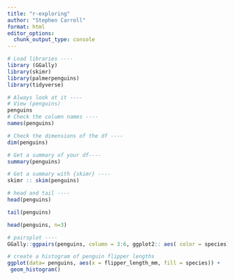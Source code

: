 ```yaml
---
title: "r-exploring"
author: "Stephen Carroll"
format: html
editor_options: 
  chunk_output_type: console
---
```


```r

# Load libraries ----
library (GGally)
library(skimr)
library(palmerpenguins)
library(tidyverse)

# Always look at it ----
# View (penguins)
penguins
# Check the column names ----
names(penguins)

# Check the dimensions of the df ----
dim(penguins)

# Get a summary of your df----
summary(penguins)

# Get a summary with {skimr} ----
skimr :: skim(penguins)

# head and tail ----
head(penguins)

tail(penguins)

head(penguins, n=3)

# pairsplot ----
GGally::ggpairs(penguins, column = 3:6, ggplot2:: aes( color = species))

# create a histogram of penguin flipper lengths
ggplot(data= penguins, aes(x = flipper_length_mm, fill = species)) +
 geom_histogram()
```